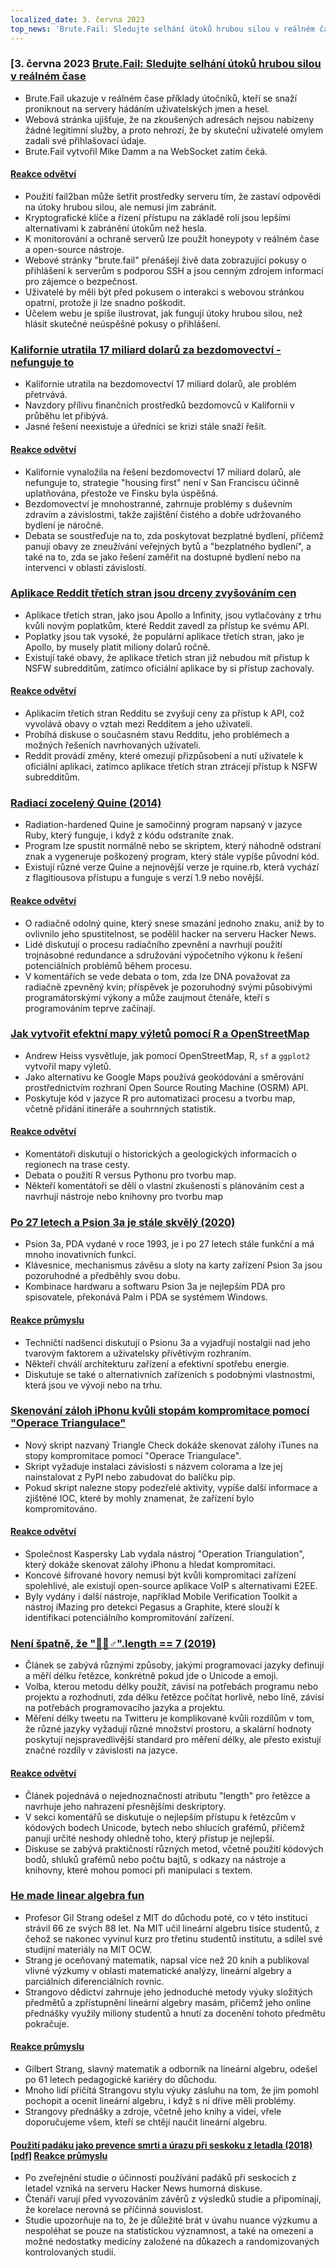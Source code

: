 ```yaml
---
localized_date: 3. června 2023
top_news: 'Brute.Fail: Sledujte selhání útoků hrubou silou v reálném čase'
---
```




<CallToAction />

<Steps>

### [3. června 2023 [Brute.Fail: Sledujte selhání útoků hrubou silou v reálném čase](https://brute.fail/)

- Brute.Fail ukazuje v reálném čase příklady útočníků, kteří se snaží proniknout na servery hádáním uživatelských jmen a hesel.
- Webová stránka ujišťuje, že na zkoušených adresách nejsou nabízeny žádné legitimní služby, a proto nehrozí, že by skuteční uživatelé omylem zadali své přihlašovací údaje.
- Brute.Fail vytvořil Mike Damm a na WebSocket zatím čeká.

#### [Reakce odvětví](http://news.ycombinator.com/item?id=36169954)

- Použití fail2ban může šetřit prostředky serveru tím, že zastaví odpovědi na útoky hrubou silou, ale nemusí jim zabránit.
- Kryptografické klíče a řízení přístupu na základě rolí jsou lepšími alternativami k zabránění útokům než hesla.
- K monitorování a ochraně serverů lze použít honeypoty v reálném čase a open-source nástroje.
- Webové stránky "brute.fail" přenášejí živě data zobrazující pokusy o přihlášení k serverům s podporou SSH a jsou cenným zdrojem informací pro zájemce o bezpečnost.
- Uživatelé by měli být před pokusem o interakci s webovou stránkou opatrní, protože ji lze snadno poškodit.
- Účelem webu je spíše ilustrovat, jak fungují útoky hrubou silou, než hlásit skutečné neúspěšné pokusy o přihlášení.

### [Kalifornie utratila 17 miliard dolarů za bezdomovectví - nefunguje to](https://www.wsj.com/articles/california-homeless-population-oakland-wood-street-encampment-78d42cc3)

- Kalifornie utratila na bezdomovectví 17 miliard dolarů, ale problém přetrvává.
- Navzdory přílivu finančních prostředků bezdomovců v Kalifornii v průběhu let přibývá.
- Jasné řešení neexistuje a úředníci se krizi stále snaží řešit.

#### [Reakce odvětví](http://news.ycombinator.com/item?id=36162154)

- Kalifornie vynaložila na řešení bezdomovectví 17 miliard dolarů, ale nefunguje to, strategie "housing first" není v San Franciscu účinně uplatňována, přestože ve Finsku byla úspěšná.
- Bezdomovectví je mnohostranné, zahrnuje problémy s duševním zdravím a závislostmi, takže zajištění čistého a dobře udržovaného bydlení je náročné.
- Debata se soustřeďuje na to, zda poskytovat bezplatné bydlení, přičemž panují obavy ze zneužívání veřejných bytů a "bezplatného bydlení", a také na to, zda se jako řešení zaměřit na dostupné bydlení nebo na intervenci v oblasti závislostí.

### [Aplikace Reddit třetích stran jsou drceny zvyšováním cen](https://kotaku.com/reddit-third-party-3rd-apps-pricing-crush-ios-android-1850493992)

- Aplikace třetích stran, jako jsou Apollo a Infinity, jsou vytlačovány z trhu kvůli novým poplatkům, které Reddit zavedl za přístup ke svému API.
- Poplatky jsou tak vysoké, že populární aplikace třetích stran, jako je Apollo, by musely platit miliony dolarů ročně.
- Existují také obavy, že aplikace třetích stran již nebudou mít přístup k NSFW subredditům, zatímco oficiální aplikace by si přístup zachovaly.

#### [Reakce odvětví](http://news.ycombinator.com/item?id=36162235)

- Aplikacím třetích stran Redditu se zvyšují ceny za přístup k API, což vyvolává obavy o vztah mezi Redditem a jeho uživateli.
- Probíhá diskuse o současném stavu Redditu, jeho problémech a možných řešeních navrhovaných uživateli.
- Reddit provádí změny, které omezují přizpůsobení a nutí uživatele k oficiální aplikaci, zatímco aplikace třetích stran ztrácejí přístup k NSFW subredditům.

### [Radiací zocelený Quine (2014)](https://github.com/mame/radiation-hardened-quine)

- Radiation-hardened Quine je samočinný program napsaný v jazyce Ruby, který funguje, i když z kódu odstraníte znak.
- Program lze spustit normálně nebo se skriptem, který náhodně odstraní znak a vygeneruje poškozený program, který stále vypíše původní kód.
- Existují různé verze Quine a nejnovější verze je rquine.rb, která vychází z flagitiousova přístupu a funguje s verzí 1.9 nebo novější.

#### [Reakce odvětví](http://news.ycombinator.com/item?id=36162164)

- O radiačně odolný quine, který snese smazání jednoho znaku, aniž by to ovlivnilo jeho spustitelnost, se podělil hacker na serveru Hacker News.
- Lidé diskutují o procesu radiačního zpevnění a navrhují použití trojnásobné redundance a sdružování výpočetního výkonu k řešení potenciálních problémů během procesu.
- V komentářích se vede debata o tom, zda lze DNA považovat za radiačně zpevněný kvin; příspěvek je pozoruhodný svými působivými programátorskými výkony a může zaujmout čtenáře, kteří s programováním teprve začínají.

### [Jak vytvořit efektní mapy výletů pomocí R a OpenStreetMap](https://www.andrewheiss.com/blog/2023/06/01/geocoding-routing-openstreetmap-r/)

- Andrew Heiss vysvětluje, jak pomocí OpenStreetMap, R, `sf` a `ggplot2` vytvořil mapy výletů.
- Jako alternativu ke Google Maps používá geokódování a směrování prostřednictvím rozhraní Open Source Routing Machine (OSRM) API.
- Poskytuje kód v jazyce R pro automatizaci procesu a tvorbu map, včetně přidání itineráře a souhrnných statistik.

#### [Reakce odvětví](http://news.ycombinator.com/item?id=36159864)

- Komentátoři diskutují o historických a geologických informacích o regionech na trase cesty.
- Debata o použití R versus Pythonu pro tvorbu map.
- Někteří komentátoři se dělí o vlastní zkušenosti s plánováním cest a navrhují nástroje nebo knihovny pro tvorbu map

### [Po 27 letech a Psion 3a je stále skvělý (2020)](https://mcgst.com/2020/12/01/27-years-later-and-the-psion-3a-is-still-wonderful/)

- Psion 3a, PDA vydané v roce 1993, je i po 27 letech stále funkční a má mnoho inovativních funkcí.
- Klávesnice, mechanismus závěsu a sloty na karty zařízení Psion 3a jsou pozoruhodné a předběhly svou dobu.
- Kombinace hardwaru a softwaru Psion 3a je nejlepším PDA pro spisovatele, překonává Palm i PDA se systémem Windows.

#### [Reakce průmyslu](http://news.ycombinator.com/item?id=36162265)

- Techničtí nadšenci diskutují o Psionu 3a a vyjadřují nostalgii nad jeho tvarovým faktorem a uživatelsky přívětivým rozhraním.
- Někteří chválí architekturu zařízení a efektivní spotřebu energie.
- Diskutuje se také o alternativních zařízeních s podobnými vlastnostmi, která jsou ve vývoji nebo na trhu.

### [Skenování záloh iPhonu kvůli stopám kompromitace pomocí "Operace Triangulace"](https://github.com/KasperskyLab/triangle_check)

- Nový skript nazvaný Triangle Check dokáže skenovat zálohy iTunes na stopy kompromitace pomocí "Operace Triangulace".
- Skript vyžaduje instalaci závislosti s názvem colorama a lze jej nainstalovat z PyPI nebo zabudovat do balíčku pip.
- Pokud skript nalezne stopy podezřelé aktivity, vypíše další informace a zjištěné IOC, které by mohly znamenat, že zařízení bylo kompromitováno.

#### [Reakce odvětví](http://news.ycombinator.com/item?id=36164340)

- Společnost Kaspersky Lab vydala nástroj "Operation Triangulation", který dokáže skenovat zálohy iPhonu a hledat kompromitaci.
- Koncové šifrované hovory nemusí být kvůli kompromitaci zařízení spolehlivé, ale existují open-source aplikace VoIP s alternativami E2EE.
- Byly vydány i další nástroje, například Mobile Verification Toolkit a nástroj iMazing pro detekci Pegasus a Graphite, které slouží k identifikaci potenciálního kompromitování zařízení.

### [Není špatně, že "🤦🏼♂".length == 7 (2019)](https://hsivonen.fi/string-length/)

- Článek se zabývá různými způsoby, jakými programovací jazyky definují a měří délku řetězce, konkrétně pokud jde o Unicode a emoji.
- Volba, kterou metodu délky použít, závisí na potřebách programu nebo projektu a rozhodnutí, zda délku řetězce počítat horlivě, nebo líně, závisí na potřebách programovacího jazyka a projektu.
- Měření délky tweetu na Twitteru je komplikované kvůli rozdílům v tom, že různé jazyky vyžadují různé množství prostoru, a skalární hodnoty poskytují nejspravedlivější standard pro měření délky, ale přesto existují značné rozdíly v závislosti na jazyce.

#### [Reakce odvětví](http://news.ycombinator.com/item?id=36159443)

- Článek pojednává o nejednoznačnosti atributu "length" pro řetězce a navrhuje jeho nahrazení přesnějšími deskriptory.
- V sekci komentářů se diskutuje o nejlepším přístupu k řetězcům v kódových bodech Unicode, bytech nebo shlucích grafémů, přičemž panují určité neshody ohledně toho, který přístup je nejlepší.
- Diskuse se zabývá praktičností různých metod, včetně použití kódových bodů, shluků grafémů nebo počtu bajtů, s odkazy na nástroje a knihovny, které mohou pomoci při manipulaci s textem.

### [He made linear algebra fun](https://news.mit.edu/2023/gilbert-strang-made-linear-algebra-fun-0531)

- Profesor Gil Strang odešel z MIT do důchodu poté, co v této instituci strávil 66 ze svých 88 let. Na MIT učil lineární algebru tisíce studentů, z čehož se nakonec vyvinul kurz pro třetinu studentů institutu, a sdílel své studijní materiály na MIT OCW.
- Strang je oceňovaný matematik, napsal více než 20 knih a publikoval vlivné výzkumy v oblasti matematické analýzy, lineární algebry a parciálních diferenciálních rovnic.
- Strangovo dědictví zahrnuje jeho jednoduché metody výuky složitých předmětů a zpřístupnění lineární algebry masám, přičemž jeho online přednášky využily miliony studentů a hnutí za docenění tohoto předmětu pokračuje.

#### [Reakce průmyslu](http://news.ycombinator.com/item?id=36168068)

- Gilbert Strang, slavný matematik a odborník na lineární algebru, odešel po 61 letech pedagogické kariéry do důchodu.
- Mnoho lidí přičítá Strangovu stylu výuky zásluhu na tom, že jim pomohl pochopit a ocenit lineární algebru, i když s ní dříve měli problémy.
- Strangovy přednášky a zdroje, včetně jeho knihy a videí, vřele doporučujeme všem, kteří se chtějí naučit lineární algebru.

#### [Použití padáku jako prevence smrti a úrazu při seskoku z letadla (2018) [pdf]](https://www.bmj.com/content/bmj/363/bmj.k5094.full.pdf) [Reakce průmyslu](http://news.ycombinator.com/item?id=36161175)

- Po zveřejnění studie o účinnosti používání padáků při seskocích z letadel vzniká na serveru Hacker News humorná diskuse.
- Čtenáři varují před vyvozováním závěrů z výsledků studie a připomínají, že korelace nerovná se příčinná souvislost.
- Studie upozorňuje na to, že je důležité brát v úvahu nuance výzkumu a nespoléhat se pouze na statistickou významnost, a také na omezení a možné nedostatky medicíny založené na důkazech a randomizovaných kontrolovaných studií.

</Steps>
